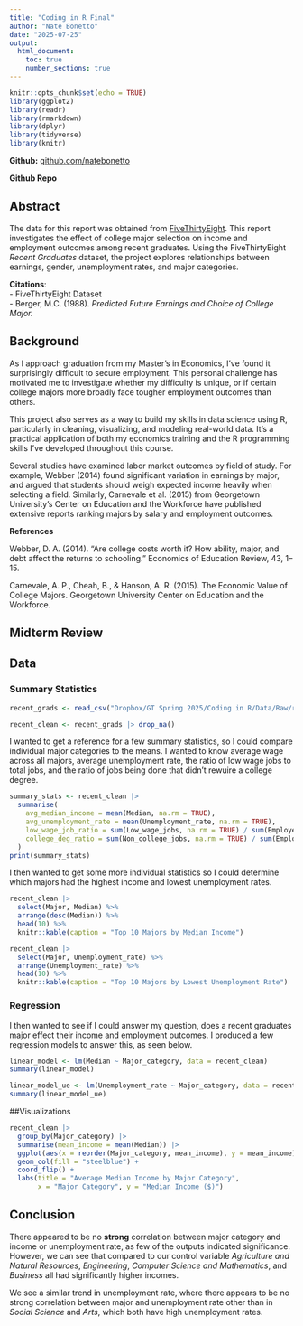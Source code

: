 ```yaml
---
title: "Coding in R Final"
author: "Nate Bonetto"
date: "2025-07-25"
output: 
  html_document:
    toc: true
    number_sections: true
---
```


```r
knitr::opts_chunk$set(echo = TRUE)
library(ggplot2)
library(readr)
library(rmarkdown)
library(dplyr)
library(tidyverse)
library(knitr)
```

**Github:** [github.com/natebonetto](https://github.com/natebonetto)

**Github Repo** []()

## Abstract

The data for this report was obtained from [FiveThirtyEight](https://github.com/fivethirtyeight/data/tree/master/college-majors). This report investigates the effect of college major selection on income and employment outcomes among recent graduates. Using the FiveThirtyEight *Recent Graduates* dataset, the project explores relationships between earnings, gender, unemployment rates, and major categories.

**Citations**:  
- FiveThirtyEight Dataset  
- Berger, M.C. (1988). *Predicted Future Earnings and Choice of College Major.*

\newpage


## Background

As I approach graduation from my Master’s in Economics, I’ve found it surprisingly difficult to secure employment. This personal challenge has motivated me to investigate whether my difficulty is unique, or if certain college majors more broadly face tougher employment outcomes than others.

This project also serves as a way to build my skills in data science using R, particularly in cleaning, visualizing, and modeling real-world data. It’s a practical application of both my economics training and the R programming skills I’ve developed throughout this course.

Several studies have examined labor market outcomes by field of study. For example, Webber (2014) found significant variation in earnings by major, and argued that students should weigh expected income heavily when selecting a field. Similarly, Carnevale et al. (2015) from Georgetown University’s Center on Education and the Workforce have published extensive reports ranking majors by salary and employment outcomes.

**References**

Webber, D. A. (2014). "Are college costs worth it? How ability, major, and debt affect the returns to schooling." Economics of Education Review, 43, 1–15.

Carnevale, A. P., Cheah, B., & Hanson, A. R. (2015). The Economic Value of College Majors. Georgetown University Center on Education and the Workforce.

## Midterm Review


## Data

### Summary Statistics
```r
recent_grads <- read_csv("Dropbox/GT Spring 2025/Coding in R/Data/Raw/recent-grads.csv", show_col_types = FALSE)
```

```r
recent_clean <- recent_grads |> drop_na()

```

I wanted to get a reference for a few summary statistics, so I could compare individual major categories to the means. I wanted to know average wage across all majors, average unemployment rate, the ratio of low wage jobs to total jobs, and the ratio of jobs being done that didn't rewuire a college degree.

```r
summary_stats <- recent_clean |>
  summarise(
    avg_median_income = mean(Median, na.rm = TRUE),
    avg_unemployment_rate = mean(Unemployment_rate, na.rm = TRUE),
    low_wage_job_ratio = sum(Low_wage_jobs, na.rm = TRUE) / sum(Employed, na.rm = TRUE),
    college_deg_ratio = sum(Non_college_jobs, na.rm = TRUE) / sum(Employed, na.rm = TRUE)
  )
print(summary_stats)
```


I then wanted to get some more individual statistics so I could determine which majors had the highest income and lowest unemployment rates.

```r
recent_clean |>
  select(Major, Median) %>%
  arrange(desc(Median)) %>%
  head(10) %>%
  knitr::kable(caption = "Top 10 Majors by Median Income")

recent_clean |>
  select(Major, Unemployment_rate) %>%
  arrange(Unemployment_rate) %>%
  head(10) %>%
  knitr::kable(caption = "Top 10 Majors by Lowest Unemployment Rate")

```

### Regression

I then wanted to see if I could answer my question, does a recent graduates major effect their income and employment outcomes. I produced a few regression models to answer this, as seen below. 

```r
linear_model <- lm(Median ~ Major_category, data = recent_clean)
summary(linear_model)

linear_model_ue <- lm(Unemployment_rate ~ Major_category, data = recent_clean)
summary(linear_model_ue)
```

##Visualizations

```r
recent_clean |>
  group_by(Major_category) |>
  summarise(mean_income = mean(Median)) |>
  ggplot(aes(x = reorder(Major_category, mean_income), y = mean_income)) +
  geom_col(fill = "steelblue") +
  coord_flip() +
  labs(title = "Average Median Income by Major Category",
       x = "Major Category", y = "Median Income ($)")
```



## Conclusion

There appeared to be no **strong** correlation between major category and income or unemployment rate, as few of the outputs indicated significance. However, we can see that compared to our control variable *Agriculture and Natural Resources*, *Engineering*, *Computer Science and Mathematics*, and *Business* all had significantly higher incomes.

We see a similar trend in unemployment rate, where there appears to be no strong correlation between major and unemployment rate other than in *Social Science* and *Arts*, which both have high unemployment rates. 







